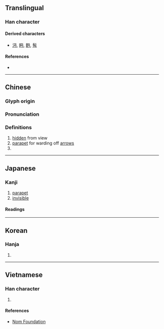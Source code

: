 {{also|丐}}
{{character info/new}}
==Translingual==

===Han character===
{{Han char|rn=1|rad=一|as=03|sn=4|four=10727|canj=MLVS|ids=⿱丅⿻𠃊𠃌(GHTJV),⿱丅⿻𠃋𠃌(K)}}

====Derived characters====
* [[沔]], [[眄]], [[麪]], [[髩]]

====References====
* {{Han ref|kx=0077.020|dkj=00021|dj=0154.020|hdz=10011.050|uh=4E0F|ud=19983|bh=C94D|bd=51533}}

----

==Chinese==
{{zh-forms}}

===Glyph origin===
{{Han etym}}

===Pronunciation===
{{zh-pron
|m=miǎn
|c=min5
|h=
|mn=bián
|w=
|mc=y
|oc=y
|ma=|ma2=
|cat=n,a,pn
}}

===Definitions===
{{zh-hanzi}}

# [[hidden]] from view
# [[parapet]] for warding off [[arrow]]s
# {{surname|zh}}

----

==Japanese==

===Kanji===
{{ja-kanji|grade=uc|rs=一03}}

# [[parapet]]
# [[invisible]]

====Readings====
{{ja-readings
|goon=めん
|kanon=べん
|kun=み-えぬ
}}

----

==Korean==

===Hanja===
{{ko-hanja|hangeul=[[면]]|rv=myeon|mr=myŏn}}

# {{rfdef|ko|sort=一03}}

----

==Vietnamese==

===Han character===
{{vi-hantu|[[miện]]|rs=一03}}

# {{rfdef|vi|sort=一03}}

====References====
* [http://nomfoundation.org/common/nom_details.php?codepoint=4e0f Nom Foundation]